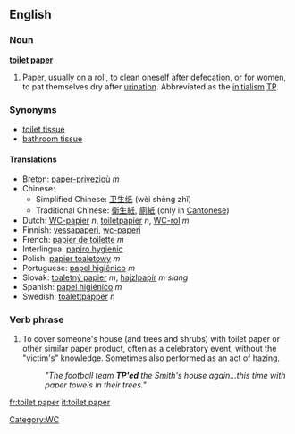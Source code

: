==English==

===Noun===
'''[[toilet]] [[paper]]'''
# Paper, usually on a roll, to clean oneself after [[defecation]], or for women, to pat themselves dry after [[urination]].  Abbreviated as the [[initialism]] [[TP]].

===Synonyms===
*[[toilet tissue]]
*[[bathroom tissue]]


====Translations====
*Breton: [[paper-privezioù]] ''m''
*Chinese:
**Simplified Chinese: [[卫生]][[纸]] (wèi shēng zhǐ)
**Traditional Chinese: [[衛生]][[紙]], [[廁]][[紙]] (only in [[Cantonese]])
*Dutch: [[WC-papier]] ''n'', [[toiletpapier]] ''n'', [[WC-rol]] ''m''
*Finnish: [[vessapaperi]], [[wc-paperi]]
*French: [[papier de toilette]] ''m''
*Interlingua: [[papiro hygienic]]
*Polish: [[papier toaletowy]] ''m''
*Portuguese: [[papel higiênico]] ''m''
*Slovak: [[toaletný papier]] ''m'', [[hajzlpapír]] ''m slang''
*Spanish: [[papel higiénico]] ''m''
*Swedish: [[toalettpapper]] ''n''

===Verb phrase===
{{en-verb}}

# To cover someone's house (and trees and shrubs) with toilet paper or other similar paper product, often as a celebratory event, without the "victim's" knowledge.  Sometimes also performed as an act of hazing.
#:''"The football team '''TP'ed''' the Smith's house again...this time with paper towels in their trees."''

[[Category:WC]]

[[fr:toilet paper]]
[[it:toilet paper]]